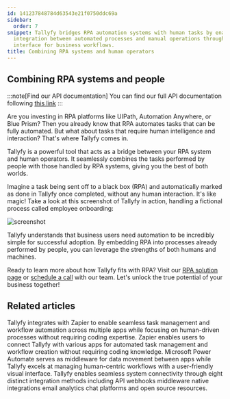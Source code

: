 ```yaml
---
id: 141237848784d63543e21f0750ddc69a
sidebar:
  order: 7
snippet: Tallyfy bridges RPA automation systems with human tasks by enabling seamless
  integration between automated processes and manual operations through a user-friendly
  interface for business workflows.
title: Combining RPA systems and human operators
---
```


## Combining RPA systems and people

:::note[Find our API documentation]
You can find our full API documentation following [this link](https://go.tallyfy.com/api/)
:::

Are you investing in RPA platforms like UIPath, Automation Anywhere, or Blue Prism? Then you already know that RPA automates tasks that can be fully automated. But what about tasks that require human intelligence and interaction? That's where Tallyfy comes in.

Tallyfy is a powerful tool that acts as a bridge between your RPA system and human operators. It seamlessly combines the tasks performed by people with those handled by RPA systems, giving you the best of both worlds.

Imagine a task being sent off to a black box (RPA) and automatically marked as done in Tallyfy once completed, without any human interaction. It's like magic! Take a look at this screenshot of Tallyfy in action, handling a fictional process called employee onboarding:

![screenshot](https://screenshots.tallyfy.com/file-m7RnDzI1Ry.png)

Tallyfy understands that business users need automation to be incredibly simple for successful adoption. By embedding RPA into processes already performed by people, you can leverage the strengths of both humans and machines.

Ready to learn more about how Tallyfy fits with RPA? Visit our [RPA solution page](https://tallyfy.com/solutions/robotic-process-automation-rpa-orchestration-software/) or [schedule a call](https://tallyfy.com/booking) with our team. Let's unlock the true potential of your business together!


## Related articles
<CardGrid>
<LinkTitleCard header="<b>Zapier > Tallyfy & Zapier</b>" href="/products/pro/integrations/middleware/zapier/how-can-i-improve-task-management-with-tallyfy/" > Tallyfy integrates with Zapier to enable seamless task management and workflow automation across multiple apps while focusing on human-driven processes without requiring coding expertise. </LinkTitleCard>
<LinkTitleCard header="<b>Middleware > Zapier</b>" href="/products/pro/integrations/middleware/zapier/" > Zapier enables users to connect Tallyfy with various apps for automated task management and workflow creation without requiring coding knowledge. </LinkTitleCard>
<LinkTitleCard header="<b>Middleware > Power Automate</b>" href="/products/pro/integrations/middleware/power-automate/" > Microsoft Power Automate serves as middleware for data movement between apps while Tallyfy excels at managing human-centric workflows with a user-friendly visual interface. </LinkTitleCard>
<LinkTitleCard header="<b>Pro > Integrations</b>" href="/products/pro/integrations/" > Tallyfy enables seamless system connectivity through eight distinct integration methods including API webhooks middleware native integrations email analytics chat platforms and open source resources. </LinkTitleCard>
</CardGrid>